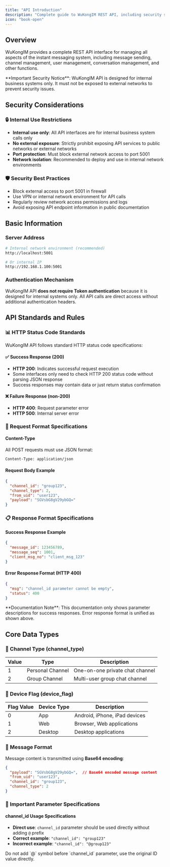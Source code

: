 ```yaml
---
title: "API Introduction"
description: "Complete guide to WuKongIM REST API, including security specifications, request formats, and response standards"
icon: "book-open"
---
```


## Overview

WuKongIM provides a complete REST API interface for managing all aspects of the instant messaging system, including message sending, channel management, user management, conversation management, and other functions.

<Warning>
  **Important Security Notice**: WuKongIM API is designed for internal business systems only. It must not be exposed to external networks to prevent security issues.
</Warning>

## Security Considerations

### 🔒 Internal Use Restrictions

- **Internal use only**: All API interfaces are for internal business system calls only
- **No external exposure**: Strictly prohibit exposing API services to public networks or external networks
- **Port protection**: Must block external network access to port 5001
- **Network isolation**: Recommended to deploy and use in internal network environments

### 🛡️ Security Best Practices

- Block external access to port 5001 in firewall
- Use VPN or internal network environment for API calls
- Regularly review network access permissions and logs
- Avoid exposing API endpoint information in public documentation

## Basic Information

### Server Address

```bash
# Internal network environment (recommended)
http://localhost:5001

# Or internal IP
http://192.168.1.100:5001
```

### Authentication Mechanism

WuKongIM API **does not require Token authentication** because it is designed for internal systems only. All API calls are direct access without additional authentication headers.

## API Standards and Rules

### 📊 HTTP Status Code Standards

WuKongIM API follows standard HTTP status code specifications:

#### ✅ Success Response (200)
- **HTTP 200**: Indicates successful request execution
- Some interfaces only need to check HTTP 200 status code without parsing JSON response
- Success responses may contain data or just return status confirmation

#### ❌ Failure Response (non-200)
- **HTTP 400**: Request parameter error
- **HTTP 500**: Internal server error

### 🔧 Request Format Specifications

#### Content-Type
All POST requests must use JSON format:

```bash
Content-Type: application/json
```

#### Request Body Example
```json
{
  "channel_id": "group123",
  "channel_type": 2,
  "from_uid": "user123",
  "payload": "SGVsbG8gV29ybGQ="
}
```

### 📋 Response Format Specifications

#### Success Response Example
```json
{
  "message_id": 123456789,
  "message_seq": 1001,
  "client_msg_no": "client_msg_123"
}
```

#### Error Response Format (HTTP 400)
```json
{
  "msg": "channel_id parameter cannot be empty",
  "status": 400
}
```

<Note>
  **Documentation Note**: This documentation only shows parameter descriptions for success responses. Error response format is unified as shown above.
</Note>

## Core Data Types

### 📁 Channel Type (channel_type)

| Value | Type | Description |
|-------|------|-------------|
| 1 | Personal Channel | One-on-one private chat channel |
| 2 | Group Channel | Multi-user group chat channel |

### 📱 Device Flag (device_flag)

| Flag Value | Device Type | Description |
|------------|-------------|-------------|
| 0 | App | Android, iPhone, iPad devices |
| 1 | Web | Browser, Web applications |
| 2 | Desktop | Desktop applications |

### 💬 Message Format

Message content is transmitted using **Base64 encoding**:

```json
{
  "payload": "SGVsbG8gV29ybGQ=",  // Base64 encoded message content
  "from_uid": "user123",
  "channel_id": "group123",
  "channel_type": 2
}
```

### 🔑 Important Parameter Specifications

#### channel_id Usage Specifications
- **Direct use**: `channel_id` parameter should be used directly without adding `@` prefix
- **Correct example**: `"channel_id": "group123"`
- **Incorrect example**: `"channel_id": "@group123"`

<Warning>
  Do not add `@` symbol before `channel_id` parameter, use the original ID value directly.
</Warning>
